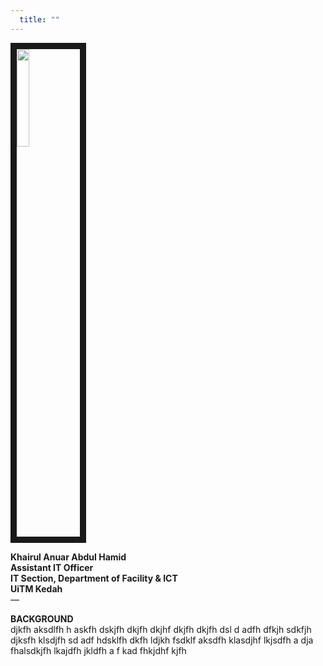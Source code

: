 ---
  title: ""
---
  
  <link rel="stylesheet" href="styles.css" type="text/css">
  
  <img src="images/profile1.jpg" style="width:20%; border:10px solid" align="center">  
  
  **Khairul Anuar Abdul Hamid**  
  **Assistant IT Officer**  
  **IT Section, Department of Facility & ICT**  
  **UiTM Kedah**  
  ---
  
  **BACKGROUND**  
  djkfh aksdlfh h askfh dskjfh dkjfh dkjhf dkjfh dkjfh dsl d
  adfh dfkjh sdkfjh djksfh klsdjfh sd
  adf hdsklfh dkfh ldjkh fsdklf
  aksdfh klasdjhf lkjsdfh a
  dja fhalsdkjfh lkajdfh jkldfh a
  f kad fhkjdhf kjfh 